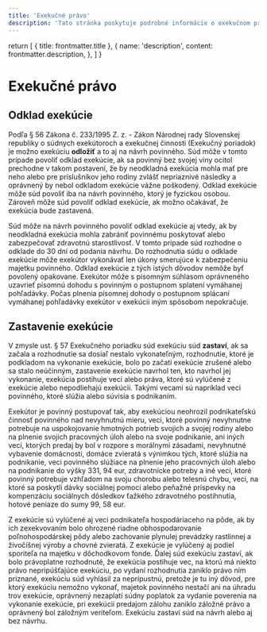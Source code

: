 ```yaml
---
title: 'Exekučné právo'
description: 'Tato stránka poskytuje podrobné informácie o exekučnom práve so zameraním na odklad a zastavenie exekúcie podľa slovenského Exekučného poriadku (Zákon č. 233/1995 Z. z.). Vysvetľuje možnosti odkladu exekúcie na návrh povinného, podmienky pre povolenie odkladu súdom a obmedzenia exekúcie, aby nepoškodila podnikateľskú činnosť povinného. Stránka ďalej rozoberá prípady, kedy súd môže exekúciu zastaviť, vrátane situácií, keď exekúcia postihuje majetok vylúčený z exekúcie alebo keď zaniknú podmienky pre jej vykonanie. Uvádza tiež konkrétne príklady vecí a majetku, ktoré sú zo zákona vylúčené z exekúcie, a objasňuje procesné kroky pri návrhu na zastavenie exekúcie.'
---
```


  return [
    { title: frontmatter.title },
    {
      name: 'description',
      content: frontmatter.description,
    },
  ]
}

# Exekučné právo

## Odklad exekúcie

Podľa § 56 Zákona č. 233/1995 Z. z. - Zákon Národnej rady Slovenskej republiky o súdnych exekútoroch a exekučnej činnosti (Exekučný poriadok) je možno exekúciu **odložiť** a to aj na návrh povinného. Súd môže v tomto prípade povoliť odklad exekúcie, ak sa povinný bez svojej viny ocitol prechodne v takom postavení, že by neodkladná exekúcia mohla mať pre neho alebo pre príslušníkov jeho rodiny zvlášť nepriaznivé následky a oprávnený by nebol odkladom exekúcie vážne poškodený. Odklad exekúcie môže súd povoliť iba na návrh povinného, ktorý je fyzickou osobou. Zároveň môže súd povoliť odklad exekúcie, ak možno očakávať, že exekúcia bude zastavená.

Súd môže na návrh povinného povoliť odklad exekúcie aj vtedy, ak by neodkladná exekúcia mohla zabrániť povinnému poskytovať alebo zabezpečovať zdravotnú starostlivosť. V tomto prípade súd rozhodne o odklade do 30 dní od podania návrhu. Do rozhodnutia súdu o odklade exekúcie môže exekútor vykonávať len úkony smerujúce k zabezpečeniu majetku povinného. Odklad exekúcie z tých istých dôvodov nemôže byť povolený opakovane. Exekútor môže s písomným súhlasom oprávneného uzavrieť písomnú dohodu s povinným o postupnom splatení vymáhanej pohľadávky. Počas plnenia písomnej dohody o postupnom splácaní vymáhanej pohľadávky exekútor v exekúcii iným spôsobom nepokračuje.

## Zastavenie exekúcie

V zmysle ust. § 57 Exekučného poriadku súd exekúciu súd **zastaví**, ak sa začala a rozhodnutie sa dosiaľ nestalo vykonateľným, rozhodnutie, ktoré je podkladom na vykonanie exekúcie, bolo po začatí exekúcie zrušené alebo sa stalo neúčinným, zastavenie exekúcie navrhol ten, kto navrhol jej vykonanie, exekúcia postihuje veci alebo práva, ktoré sú vylúčené z exekúcie alebo nepodliehajú exekúcii. Takými vecami sú napríklad veci povinného, ktoré slúžia alebo súvisia s podnikaním.

Exekútor je povinný postupovať tak, aby exekúciou neohrozil podnikateľskú činnosť povinného nad nevyhnutnú mieru, veci, ktoré povinný nevyhnutne potrebuje na uspokojovanie hmotných potrieb svojich a svojej rodiny alebo na plnenie svojich pracovných úloh alebo na svoje podnikanie, ani iných vecí, ktorých predaj by bol v rozpore s morálnymi zásadami, nevyhnutné vybavenie domácnosti, domáce zvieratá s výnimkou tých, ktoré slúžia na podnikanie, veci povinného slúžiace na plnenie jeho pracovných úloh alebo na podnikanie do výšky 331, 94 eur, zdravotnícke potreby a iné veci, ktoré povinný potrebuje vzhľadom na svoju chorobu alebo telesnú chybu, veci, na ktoré sa poskytli dávky sociálnej pomoci alebo peňažné príspevky na kompenzáciu sociálnych dôsledkov ťažkého zdravotného postihnutia, hotové peniaze do sumy 99, 58 eur.

Z exekúcie sú vylúčené aj veci podnikateľa hospodáriaceho na pôde, ak by ich zexekvovaním bolo ohrozené riadne obhospodarovanie poľnohospodárskej pôdy alebo zachovanie plynulej prevádzky rastlinnej a živočíšnej výroby a chovné zvieratá. Z exekúcie je vylúčený aj podiel sporiteľa na majetku v dôchodkovom fonde. Ďalej súd exekúciu zastaví, ak bolo právoplatne rozhodnuté, že exekúcia postihuje vec, na ktorú má niekto právo nepripúšťajúce exekúciu, po vydaní rozhodnutia zaniklo právo ním priznané, exekúciu súd vyhlásil za neprípustnú, pretože je tu iný dôvod, pre ktorý exekúciu nemožno vykonať, majetok povinného nestačí ani na úhradu trov exekúcie, oprávnený nezaplatí súdny poplatok za vydanie poverenia na vykonanie exekúcie, pri exekúcii predajom zálohu zaniklo záložné právo a oprávnený bol záložným veriteľom. Exekúciu zastaví súd na návrh alebo aj bez návrhu.
